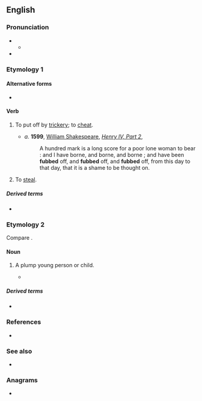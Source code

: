 ==English==

===Pronunciation===
* {{IPA|en|/fʌb/}}
** {{audio|en|LL-Q1860 (eng)-Vealhurl-fub.wav|Audio (Southern England)}}
* {{rhymes|en|ʌb|s=1}}

===Etymology 1===
{{etystub|en}}

====Alternative forms====
* {{alter|en|fob}}

====Verb====
{{en-verb}}

# {{lb|en|transitive|obsolete}} To put off by [[trickery]]; to [[cheat]].
#* ''a.'' '''1599''', [[w:William Shakespeare|William Shakespeare]], ''[[w:Henry IV, Part 2|Henry IV, Part 2]]'',
#*: A hundred mark is a long score for a poor lone woman to bear : and I have borne, and borne, and borne ; and have been '''fubbed''' off, and '''fubbed''' off, and '''fubbed''' off, from this day to that day, that it is a shame to be thought on.
# {{lb|en|obsolete}} To [[steal]].

=====Derived terms=====
* {{l|en|fubbery}}

===Etymology 2===
Compare {{m|en|fob||a pocket}}.

====Noun====
{{en-noun}}

# {{lb|en|obsolete}} A plump young person or child.
#*{{quote-book|en|1685|{{w|John Crowne}}|{{w|Sir Courtly Nice}}|passage='Tis he that I told you is to marry my Indian '''Fubs''' of a Sister.}}

=====Derived terms=====
* {{l|en|fubby}}

===References===
* {{R:Webster 1913}}

===See also===
* {{l|en|phub|t=to ignore due to activity on one's cellphone}}

===Anagrams===
* {{anagrams|en|a=bfu|BUF}}